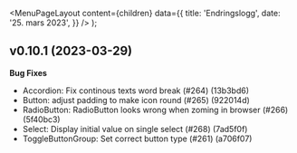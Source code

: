 
<Meta
  title='Endringslogg'
  description='Beskrivelse'
/>

  <MenuPageLayout
    content={children}
    data={{
      title: 'Endringslogg',
      date: '25. mars 2023',
    }}
  />
);

## v0.10.1 (2023-03-29)

**Bug Fixes**

- Accordion: Fix continous texts word break (#264) (13b3bd6)
- Button: adjust padding to make icon round (#265) (922014d)
- RadioButton: RadioButton looks wrong when zoming in browser (#266) (5f40bc3)
- Select: Display initial value on single select (#268) (7ad5f0f)
- ToggleButtonGroup: Set correct button type (#261) (a706f07)
